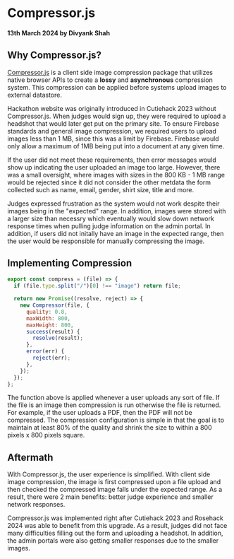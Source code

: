 # Compressor.js

#### 13th March 2024 by Divyank Shah

## Why Compressor.js?

[Compressor.js](https://github.com/fengyuanchen/compressorjs) is a client side image compression package that utilizes native browser APIs to create a **lossy**
and **asynchronous** compression system. This compression can be applied before systems upload images to external datastore.

Hackathon website was originally introduced in Cutiehack 2023 without Compressor.js. When judges would sign up, they were required to
upload a headshot that would later get put on the primary site. To ensure Firebase standards and general image compression, we required
users to upload images less than 1 MB, since this was a limit by Firebase. Firebase would only allow a maximum of 1MB being put into a document
at any given time.

If the user did not meet these requirements, then error messages would show up indicating the user uploaded an image too large. However,
there was a small oversight, where images with sizes in the 800 KB - 1 MB range would be rejected since it did not consider the other metdata
the form collected such as name, email, gender, shirt size, title and more.

Judges expressed frustration as the system would not work despite their images being in the "expected" range. In addition, images were stored
with a larger size than necessry which eventually would slow down network response times when pulling judge information on the admin portal. In addition,
if users did not initally have an image in the expected range, then the user would be responsible for manually compressing the image.

## Implementing Compression

```js title="src/utils/convert.js"
export const compress = (file) => {
  if (file.type.split("/")[0] !== "image") return file;

  return new Promise((resolve, reject) => {
    new Compressor(file, {
      quality: 0.8,
      maxWidth: 800,
      maxHeight: 800,
      success(result) {
        resolve(result);
      },
      error(err) {
        reject(err);
      },
    });
  });
};
```

The function above is applied whenever a user uploads any sort of file. If the file is an image then compression is run otherwise the file
is returned. For example, if the user uploads a PDF, then the PDF will not be compressed. The compression configuration is simple in that
the goal is to maintain at least 80% of the quality and shrink the size to within a 800 pixels x 800 pixels square.

## Aftermath

With Compressor.js, the user experience is simplified. With client side image compression, the image is first compressed upon a file upload and then checked
the compressed image falls under the expected range. As a result, there were 2 main benefits: better judge experience and smaller network responses.

Compressor.js was implemented right after Cutiehack 2023 and Rosehack 2024 was able to benefit from this upgrade. As a result, judges did not face many difficulties
filling out the form and uploading a headshot. In addition, the admin portals were also getting smaller responses due to the smaller images.
